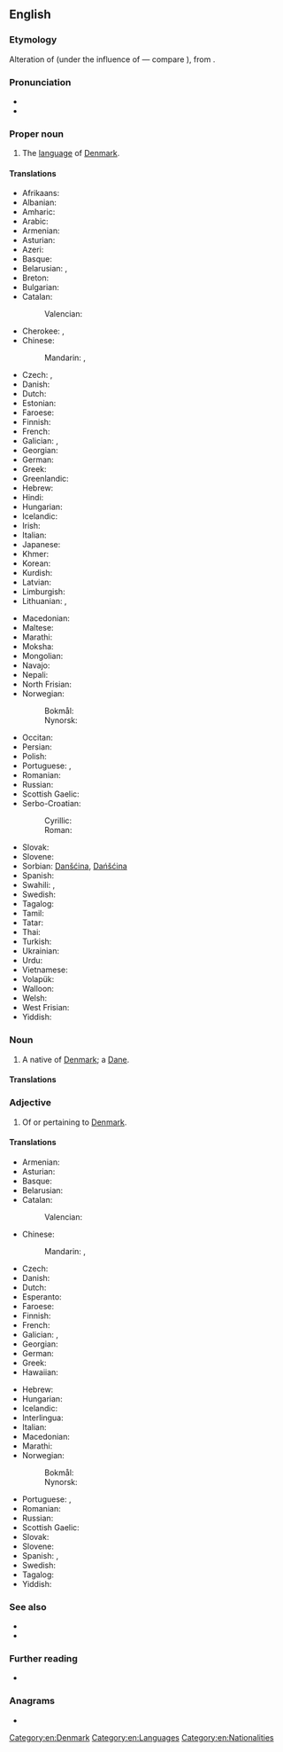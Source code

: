 {{also|danish}}
==English==
{{interwiktionary|code=da}}

===Etymology===
Alteration of {{etyl|enm|en}} {{m|enm|Denish}} (under the influence of {{m|enm|Dan}} — compare {{m|en|Dane}}), from {{etyl|ang|en}} {{m|ang|Denisc||Danish}}.

===Pronunciation===
* {{IPA|/ˈdeɪnɪʃ/|lang=en}}
* {{audio|en-uk-Danish.ogg|Audio (UK)|lang=en}}

===Proper noun===
{{wikipedia}}
{{en-proper noun}}

# The [[language]] of [[Denmark]].

====Translations====
{{trans-top|language}}
* Afrikaans: {{t+|af|Deens}}
* Albanian: {{t|sq|Danisht}}
* Amharic: {{t|am|ዴኒሽ}}
* Arabic: {{t|ar|دَانْمَارْكِيَّة|f|tr=danmarkiyya}}
* Armenian: {{t+|hy|դանիերեն}}
* Asturian: {{t+|ast|danés|m}}
* Azeri: {{t|az|Данимарка}}
* Basque: {{t+|eu|daniera}}
* Belarusian: {{t|be|да́цкая мо́ва|f|sc=Cyrl}}, {{t|be|да́цкая|f|sc=Cyrl}}
* Breton: {{t|br|Daneg}}
* Bulgarian: {{t|bg|датски}}
* Catalan: {{t+|ca|danès|m}}
*: Valencian: {{t+|ca|danés|m}}
* Cherokee: {{t|chr|ᏓᏂᏍ}}, {{t|chr|ᏕᏂᏏ|tr=Denisi|sc=Cher}}
* Chinese:
*: Mandarin: {{t+|cmn|丹麥語|sc=Hani}}, {{t+|cmn|丹麦语|tr=Dānmàiyǔ|sc=Hani}}
* Czech: {{t+|cs|dánština|f}}, {{t|cs|dánský jazyk|m}}
* Danish: {{t+|da|dansk}}
* Dutch: {{t+|nl|Deens}}
* Estonian: {{t|et|taani}}
* Faroese: {{t+|fo|danskt|n}}
* Finnish: {{t+|fi|tanska}}
* French: {{t+|fr|danois|m}}
* Galician: {{t+|gl|dinamarqués|m}}, {{t+|gl|danés|m}}
* Georgian: {{t|ka|დანიური}}
* German: {{t+|de|Dänisch|n}}
* Greek: {{t+|el|δανικά|n-p}}
* Greenlandic: {{t+|kl|Qallunaatut}}
* Hebrew: {{t|he|דנית|tr=denít|f}}
* Hindi: {{t|hi|डेनिश}}
* Hungarian: {{t+|hu|dán}}
* Icelandic: {{t+|is|danska|f}}
* Irish: {{t|ga|Danmhairgis}}
* Italian: {{t+|it|danese|m}}
* Japanese: {{t+|ja|デンマーク語|tr=Denmākugo}}
* Khmer: {{t+|km|ដាណឺម៉ាក|sc=Khmr|tr=daanəɨmaak}}
* Korean: {{t+|ko|덴마크어|tr=Denmakeu-eo}}
* Kurdish: {{t+|ku|Danîmarkî}}
* Latvian: {{t|lv|Dāņu}}
* Limburgish: {{t+|li|Dieënsj|n}}
* Lithuanian: {{t|lt|Danų}}, {{t|lt|Daniškai}}
{{trans-mid}}
* Macedonian: {{t|mk|дански|m|tr=dánski}}
* Maltese: {{t|mt|daniż}}
* Marathi: {{t|mr|डेनिश|f|tr=ḍeniśa|sc=Deva}}
* Moksha: {{t|mdf|данонь}}
* Mongolian: {{t|mn|дани}}
* Navajo: {{t|nv|Déinish Dineʼé bizaad}}
* Nepali: {{t|ne|ड्यानिश}}
* North Frisian: {{t|frr|Dånsch}}
* Norwegian:
*: Bokmål: {{t+|nb|dansk|m}}
*: Nynorsk: {{t+|nn|dansk|m}}
* Occitan: {{t|oc|danès|m}}
* Persian: {{t+|fa|دانمارکی|tr=danmarki}}
* Polish: {{t+|pl|duński}}
* Portuguese: {{t+|pt|dinamarquês|m}}, {{t|pt|danês|m}}
* Romanian: {{t+|ro|daneză|f}}
* Russian: {{t+|ru|да́тский}}
* Scottish Gaelic: {{t|gd|Danmhairgis|f}}
* Serbo-Croatian:
*: Cyrillic: {{t|sh|дански|m}}
*: Roman: {{t+|sh|danski|m}}
* Slovak: {{t+|sk|dánčina|f}}
* Slovene: {{t+|sl|dánščina|f}}
* Sorbian: [[Danšćina]], [[Dańšćina]]
* Spanish: {{t+|es|danés|m}}
* Swahili: {{t|sw|Kideni}}, {{t|sw|Kidenishi}}
* Swedish: {{t+|sv|danska}}
* Tagalog: {{t+|tl|Danes}}
* Tamil: {{t|ta|டேனிஷ்}}
* Tatar: {{t|tt|дания}}
* Thai: {{t|th|ภาษาเดนมาร์ก|tr=paasăa denmâak}}
* Turkish: {{t+|tr|Danca}}
* Ukrainian: {{t|uk|датський}}
* Urdu: {{t|ur|ڈينش}}
* Vietnamese: {{t|vi|tiếng Đan-mạch}}
* Volapük: {{t+|vo|Danänapük}}
* Walloon: {{t+|wa|daenwès}}
* Welsh: {{t+|cy|Daneg}}
* West Frisian: {{t+|fy|Deensk}}
* Yiddish: {{t|yi|דעניש|n}}
{{trans-bottom}}

===Noun===
{{en-noun|-}}

# A native of [[Denmark]]; a [[Dane]].

====Translations====
{{trans-see|native of Denmark|Dane}}

===Adjective===
{{en-adj|-}}

# Of or pertaining to [[Denmark]].

====Translations====
{{trans-top|of Denmark}}
* Armenian: {{t+|hy|դանիական}}
* Asturian: {{t+|ast|danés}}
* Basque: {{t|eu|daniar}}
* Belarusian: {{t|be|да́цкі|m|sc=Cyrl}}
* Catalan: {{t+|ca|danès}}
*: Valencian: {{t+|ca|danés}}
* Chinese:
*: Mandarin: {{t+|cmn|丹麥|alt=丹麥的|sc=Hani}}, {{t+|cmn|丹麦|tr=Dānmài de|alt=丹麦的|sc=Hani}}
* Czech: {{t+|cs|dánský}}
* Danish: {{t+|da|dansk}}
* Dutch: {{t+|nl|Deens}}
* Esperanto: {{t+|eo|dana}}
* Faroese: {{t|fo|danskur}}
* Finnish: {{t+|fi|tanskalainen}}
* French: {{t+|fr|danois|m}}
* Galician: {{t+|gl|dinamarqués}}, {{t+|gl|danés}}
* Georgian: {{t|ka|დანიური}}
* German: {{t+|de|dänisch}}
* Greek: {{t+|el|δανικός|m}}
* Hawaiian: {{t|haw|Kenemaka}}
{{trans-mid}}
* Hebrew: {{t|he|דני|tr=deni}}
* Hungarian: {{t+|hu|dán}}
* Icelandic: {{t+|is|danskur}}
* Interlingua: {{t+|ia|danese}}
* Italian: {{t+|it|danese}}
* Macedonian: {{t|mk|дански|tr=dánski}}
* Marathi: {{t|mr|डेनिश|tr=ḍeniśa|sc=Deva}}
* Norwegian:
*: Bokmål: {{t+|nb|dansk}}
*: Nynorsk: {{t+|nn|dansk}}
* Portuguese: {{t+|pt|dinamarquês}}, {{t|pt|danês}}
* Romanian: {{t+|ro|danez}}
* Russian: {{t+|ru|да́тский}}
* Scottish Gaelic: {{t|gd|Danmhairgeach}}
* Slovak: {{t+|sk|dánsky}}
* Slovene: {{t+|sl|dánski}}
* Spanish: {{t+|es|danés}}, {{t+|es|dinamarqués}}
* Swedish: {{t+|sv|dansk}}
* Tagalog: {{t+|tl|Danes}}
* Yiddish: {{t|yi|דעניש}}
{{trans-bottom}}

===See also===
* {{langcat|da}}
* {{langlist}}

===Further reading===
* {{ISO 639|link=Ethnologue|1code=da|code=dan}}

===Anagrams===
* {{l|en|sandhi}}

[[Category:en:Denmark]]
[[Category:en:Languages]]
[[Category:en:Nationalities]]